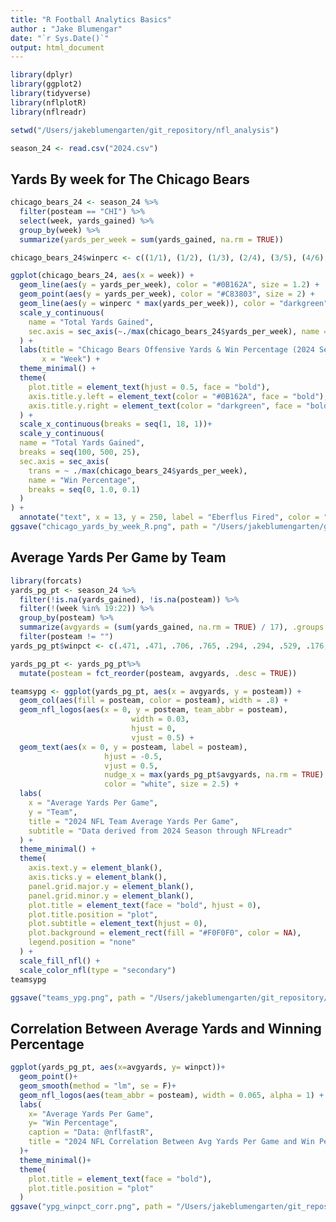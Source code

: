 ```yaml
---
title: "R Football Analytics Basics"
author : "Jake Blumengar"
date: "`r Sys.Date()`" 
output: html_document
---
```


```r
library(dplyr)
library(ggplot2)
library(tidyverse)
library(nflplotR)
library(nflreadr)

setwd("/Users/jakeblumengarten/git_repository/nfl_analysis")

season_24 <- read.csv("2024.csv")
```

## Yards By week for The Chicago Bears
```r
chicago_bears_24 <- season_24 %>%
  filter(posteam == "CHI") %>%
  select(week, yards_gained) %>%
  group_by(week) %>%
  summarize(yards_per_week = sum(yards_gained, na.rm = TRUE))

chicago_bears_24$winperc <- c((1/1), (1/2), (1/3), (2/4), (3/5), (4/6), (4/7), (4/8), (4/9), (4/10), (4/11), (4/12), (4/13), (4/14), (4/15), (4/16), (5/17))
```


```r
ggplot(chicago_bears_24, aes(x = week)) +
  geom_line(aes(y = yards_per_week), color = "#0B162A", size = 1.2) +
  geom_point(aes(y = yards_per_week), color = "#C83803", size = 2) +
  geom_line(aes(y = winperc * max(yards_per_week)), color = "darkgreen", linetype = "dashed", size = 1) + 
  scale_y_continuous(
    name = "Total Yards Gained",
    sec.axis = sec_axis(~./max(chicago_bears_24$yards_per_week), name = "Win Percentage")
  ) +
  labs(title = "Chicago Bears Offensive Yards & Win Percentage (2024 Season)",
       x = "Week") +
  theme_minimal() +
  theme(
    plot.title = element_text(hjust = 0.5, face = "bold"),
    axis.title.y.left = element_text(color = "#0B162A", face = "bold"),
    axis.title.y.right = element_text(color = "darkgreen", face = "bold")
  ) +
  scale_x_continuous(breaks = seq(1, 18, 1))+
  scale_y_continuous(
  name = "Total Yards Gained",
  breaks = seq(100, 500, 25),
  sec.axis = sec_axis(
    trans = ~ ./max(chicago_bears_24$yards_per_week),
    name = "Win Percentage",
    breaks = seq(0, 1.0, 0.1)
  )
) +
  annotate("text", x = 13, y = 250, label = "Eberflus Fired", color = "red", size = 5, fontface = "bold", angle = 75)
ggsave("chicago_yards_by_week_R.png", path = "/Users/jakeblumengarten/git_repository/nfl_analysis/plots/")
```

## Average Yards Per Game by Team
```r
library(forcats)
yards_pg_pt <- season_24 %>%
  filter(!is.na(yards_gained), !is.na(posteam)) %>%
  filter(!(week %in% 19:22)) %>%
  group_by(posteam) %>%
  summarize(avgyards = (sum(yards_gained, na.rm = TRUE) / 17), .groups = 'drop') %>%
  filter(posteam != "")
yards_pg_pt$winpct <- c(.471, .471, .706, .765, .294, .294, .529, .176, .412, .588, .882, .647, .588, .471, .235, .882, .235, .647, .588, .471, .824, .235, .294, .176, .294, .824, .588, .353, .588, .588, .176, .706)

yards_pg_pt <- yards_pg_pt%>%
  mutate(posteam = fct_reorder(posteam, avgyards, .desc = TRUE))
```

```r
teamsypg <- ggplot(yards_pg_pt, aes(x = avgyards, y = posteam)) +
  geom_col(aes(fill = posteam, color = posteam), width = .8) +
  geom_nfl_logos(aes(x = 0, y = posteam, team_abbr = posteam),
                           width = 0.03,
                           hjust = 0,
                           vjust = 0.5) +
  geom_text(aes(x = 0, y = posteam, label = posteam),
                     hjust = -0.5,
                     vjust = 0.5,
                     nudge_x = max(yards_pg_pt$avgyards, na.rm = TRUE) * 0.03,
                     color = "white", size = 2.5) +
  labs(
    x = "Average Yards Per Game",
    y = "Team",
    title = "2024 NFL Team Average Yards Per Game",
    subtitle = "Data derived from 2024 Season through NFLreadr"
  ) +
  theme_minimal() +
  theme(
    axis.text.y = element_blank(),
    axis.ticks.y = element_blank(),
    panel.grid.major.y = element_blank(),
    panel.grid.minor.y = element_blank(),
    plot.title = element_text(face = "bold", hjust = 0),
    plot.title.position = "plot",
    plot.subtitle = element_text(hjust = 0),
    plot.background = element_rect(fill = "#F0F0F0", color = NA),
    legend.position = "none"
  ) +
  scale_fill_nfl() +
  scale_color_nfl(type = "secondary")
teamsypg

ggsave("teams_ypg.png", path = "/Users/jakeblumengarten/git_repository/nfl_analysis/plots/", plot = teamsypg, width = 10, height = 10, dpi = 300)
```
## Correlation Between Average Yards and Winning Percentage
```r
ggplot(yards_pg_pt, aes(x=avgyards, y= winpct))+
  geom_point()+
  geom_smooth(method = "lm", se = F)+
  geom_nfl_logos(aes(team_abbr = posteam), width = 0.065, alpha = 1) +
  labs(
    x= "Average Yards Per Game",
    y= "Win Percentage",
    caption = "Data: @nflfastR",
    title = "2024 NFL Correlation Between Avg Yards Per Game and Win Percentage"
  )+
  theme_minimal()+
  theme(
    plot.title = element_text(face = "bold"),
    plot.title.position = "plot"
  )
ggsave("ypg_winpct_corr.png", path = "/Users/jakeblumengarten/git_repository/nfl_analysis/plots/", width = 10, height = 10, dpi = 300)
```